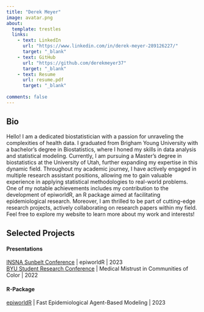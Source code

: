 ```yaml
---
title: "Derek Meyer"
image: avatar.png
about: 
  template: trestles
  links: 
    - text: LinkedIn
      url: "https://www.linkedin.com/in/derek-meyer-289126227/"
      target: "_blank" 
    - text: GitHub
      url: "https://github.com/derekmeyer37"
      target: "_blank"
    - text: Resume
      url: resume.pdf
      target: "_blank"
      
comments: false
---
```


::: column-page
## Bio
Hello! I am a dedicated biostatistician with a passion for unraveling the complexities of health data. I graduated from Brigham Young University with a bachelor's degree in Biostatistics, where I honed my skills in data analysis and statistical modeling. Currently, I am pursuing a Master's degree in biostatistics at the University of Utah, further expanding my expertise in this dynamic field. Throughout my academic journey, I have actively engaged in multiple research assistant positions, allowing me to gain valuable experience in applying statistical methodologies to real-world problems. One of my notable achievements includes my contribution to the development of epiworldR, an R package aimed at facilitating epidemiological research. Moreover, I am thrilled to be part of cutting-edge research projects, actively collaborating on research papers within my field. Feel free to explore my website to learn more about my work and interests!

## Selected Projects

#### Presentations
[INSNA Sunbelt Conference](https://www.insna.org){target="_blank"} | epiworldR | 2023  
[BYU Student Research Conference](https://src.byu.edu){target="_blank"} | Medical Mistrust in Communities of Color | 2022

#### R-Package
[epiworldR](https://github.com/UofUEpiBio/epiworldR){target="_blank"} | Fast Epidemiological Agent-Based Modeling | 2023
:::
